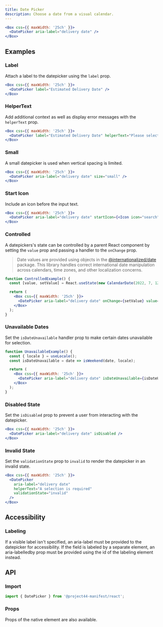 ```yaml
---
title: Date Picker
description: Choose a date from a visual calendar.
---
```


```jsx
<Box css={{ maxWidth: '25ch' }}>
  <DatePicker aria-label="delivery date" />
</Box>
```

## Examples

### Label

Attach a label to the datepicker using the `label` prop.

```jsx
<Box css={{ maxWidth: '25ch' }}>
  <DatePicker label="Estimated Delivery Date" />
</Box>
```

### HelperText

Add additional context as well as display error messages with the `helperText` prop.

```jsx
<Box css={{ maxWidth: '25ch' }}>
  <DatePicker label="Estimated Delivery Date" helperText="Please select a delivery date." />
</Box>
```

### Small

A small datepicker is used when vertical spacing is limited.

```jsx
<Box css={{ maxWidth: '25ch' }}>
  <DatePicker aria-label="delivery date" size="small" />
</Box>
```

### Start Icon

Include an icon before the input text.

```jsx
<Box css={{ maxWidth: '25ch' }}>
  <DatePicker aria-label="delivery date" startIcon={<Icon icon="search" />} />
</Box>
```

### Controlled

A datepickers's state can be controlled by a parent React component by setting the `value` prop and passing a handler to the `onChange` prop.

> Date values are provided using objects in the [@internationalized/date](https://react-spectrum.adobe.com/internationalized/date) package. This library handles correct international date manipulation across calendars, time zones, and other localization concerns.

```jsx
function ControlledExample() {
  const [value, setValue] = React.useState(new CalendarDate(2022, 7, 12));

  return (
    <Box css={{ maxWidth: '25ch' }}>
      <DatePicker aria-label="delivery date" onChange={setValue} value={value} />
    </Box>
  );
}
```

### Unavailable Dates

Set the `isDateUnavailable` handler prop to make certain dates unavailable for selection.

```jsx
function UnavailableExample() {
  const { locale } = useLocale();
  const isDateUnavailable = date => isWeekend(date, locale);

  return (
    <Box css={{ maxWidth: '25ch' }}>
      <DatePicker aria-label="delivery date" isDateUnavailable={isDateUnavailable} />
    </Box>
  );
}
```

### Disabled State

Set the `isDisabled` prop to prevent a user from interacting with the datepicker.

```jsx
<Box css={{ maxWidth: '25ch' }}>
  <DatePicker aria-label="delivery date" isDisabled />
</Box>
```

### Invalid State

Set the `validationState` prop to `invalid` to render the datepicker in an invalid state.

```jsx
<Box css={{ maxWidth: '25ch' }}>
  <DatePicker
    aria-label="delivery date"
    helperText="A selection is required"
    validationState="invalid"
  />
</Box>
```

## Accessibility

### Labeling

If a visible label isn't specified, an aria-label must be provided to the datepicker for accessibility. If the field is labeled by a separate element, an aria-labelledby prop must be provided using the id of the labeling element instead.

## API

### Import

```js
import { DatePicker } from '@project44-manifest/react';
```

### Props

Props of the native element are also available.

<PropsTable of="DatePicker" />
